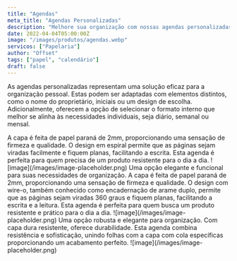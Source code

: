 ```yaml
---
title: "Agendas"
meta_title: "Agendas Personalizadas"
description: "Melhore sua organização com nossas agendas personalizadas. Adaptáveis com seu nome, iniciais ou design de escolha. Escolha o formato interno que melhor atende às suas necessidades!"
date: 2022-04-04T05:00:00Z
image: "/images/produtos/agendas.webp"
servicos: ["Papelaria"]
author: "Offset"
tags: ["papel", "calendário"]
draft: false
---
```


As agendas personalizadas representam uma solução eficaz para a organização pessoal. Estas podem ser adaptadas com elementos distintos, como o nome do proprietário, iniciais ou um design de escolha. Adicionalmente, oferecem a opção de selecionar o formato interno que melhor se alinha às necessidades individuais, seja diário, semanal ou mensal.

<Accordion client:load title="Agenda Capa Dura com Espiral ">
 A capa é feita de papel paraná de 2mm, proporcionando uma sensação de firmeza e qualidade. O design em espiral permite que as páginas sejam viradas facilmente e fiquem planas, facilitando a escrita. Esta agenda é perfeita para quem precisa de um produto resistente para o dia a dia.
![image](/images/image-placeholder.png)

</Accordion>

<Accordion client:load title="Agenda Capa Dura com Wire-o">
Uma opção elegante e funcional para suas necessidades de organização. A capa é feita de papel paraná de 2mm, proporcionando uma sensação de firmeza e qualidade. O design com wire-o, também conhecido como encadernação de arame duplo, permite que as páginas sejam viradas 360 graus e fiquem planas, facilitando a escrita e a leitura. Esta agenda é perfeita para quem busca um produto resistente e prático para o dia a dia.
![image](/images/image-placeholder.png)

</Accordion>
<Accordion client:load title="Agenda Capa Dura Lombada Quadrada">
Uma opção robusta e elegante para organização. Com capa dura resistente, oferece durabilidade. Esta agenda combina resistência e sofisticação, unindo folhas com a capa com cola específicas proporcionando um acabamento perfeito.
![image](/images/image-placeholder.png)

</Accordion>


<ButtonWhatsapp
  label="ORÇAMENTO PELO WHATSAPP"
  tag="_blank"
  produto="Agenda"
  phoneNumber="5567999005557"
/>
